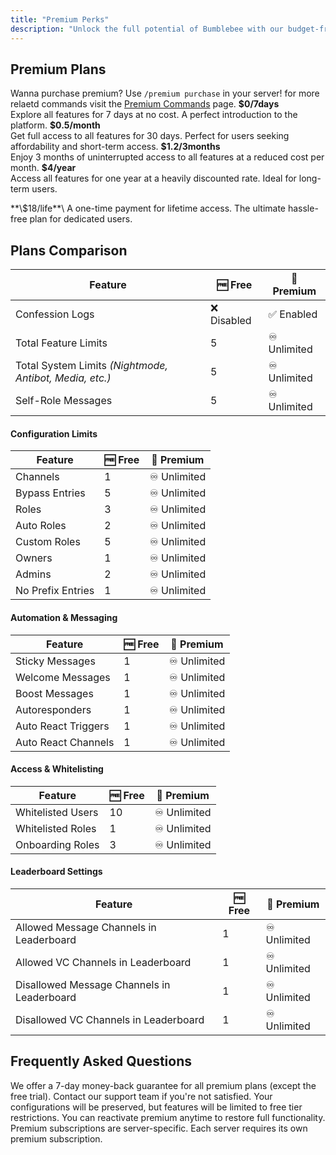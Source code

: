 ```yaml
---
title: "Premium Perks"
description: "Unlock the full potential of Bumblebee with our budget-friendly Premium Plans! Choose a plan that fits your needs and enjoy seamless access to powerful features."
---
```


## Premium Plans
<Note>Wanna purchase premium? Use `/premium purchase` in your server! for more relaetd commands visit the [Premium Commands](/link/to/embed-docs) page.</Note>
<CardGroup cols={2}>
  <Card title="Trial Plan">
    **\$0/7days**\
    Explore all features for 7 days at no cost. A perfect introduction to the platform.
  </Card>
  <Card title="Basic Plan">
    **\$0.5/month**\
    Get full access to all features for 30 days. Perfect for users seeking affordability and short-term access.
  </Card>
  <Card title="Professional Plan">
    **\$1.2/3months**\
    Enjoy 3 months of uninterrupted access to all features at a reduced cost per month.
  </Card>
  <Card title="Enterprise Plan">
    **\$4/year**\
    Access all features for one year at a heavily discounted rate. Ideal for long-term users.
  </Card>
</CardGroup>

<Card title="Lifetime Plan" icon="crown">
  **\$18/life**\
  A one-time payment for lifetime access. The ultimate hassle-free plan for dedicated users.
</Card>

## Plans Comparison

| **Feature**                                             | 🆓 **Free** | 🌟 **Premium** |
| ------------------------------------------------------- | ----------- | -------------- |
| Confession Logs                                         | ❌ Disabled  | ✅ Enabled      |
| Total Feature Limits                                    | 5           | ♾️ Unlimited   |
| Total System Limits _(Nightmode, Antibot, Media, etc.)_ | 5           | ♾️ Unlimited   |
| Self-Role Messages                                      | 5           | ♾️ Unlimited   |

#### Configuration Limits

| **Feature**       | 🆓 **Free** | 🌟 **Premium** |
| ----------------- | ----------- | -------------- |
| Channels          | 1           | ♾️ Unlimited   |
| Bypass Entries    | 5           | ♾️ Unlimited   |
| Roles             | 3           | ♾️ Unlimited   |
| Auto Roles        | 2           | ♾️ Unlimited   |
| Custom Roles      | 5           | ♾️ Unlimited   |
| Owners            | 1           | ♾️ Unlimited   |
| Admins            | 2           | ♾️ Unlimited   |
| No Prefix Entries | 1           | ♾️ Unlimited   |

#### Automation & Messaging

| **Feature**         | 🆓 **Free** | 🌟 **Premium** |
| ------------------- | ----------- | -------------- |
| Sticky Messages     | 1           | ♾️ Unlimited   |
| Welcome Messages    | 1           | ♾️ Unlimited   |
| Boost Messages      | 1           | ♾️ Unlimited   |
| Autoresponders      | 1           | ♾️ Unlimited   |
| Auto React Triggers | 1           | ♾️ Unlimited   |
| Auto React Channels | 1           | ♾️ Unlimited   |

#### Access & Whitelisting

| **Feature**       | 🆓 **Free** | 🌟 **Premium** |
| ----------------- | ----------- | -------------- |
| Whitelisted Users | 10          | ♾️ Unlimited   |
| Whitelisted Roles | 1           | ♾️ Unlimited   |
| Onboarding Roles  | 3           | ♾️ Unlimited   |

#### Leaderboard Settings

| **Feature**                                | 🆓 **Free** | 🌟 **Premium** |
| ------------------------------------------ | ----------- | -------------- |
| Allowed Message Channels in Leaderboard    | 1           | ♾️ Unlimited   |
| Allowed VC Channels in Leaderboard         | 1           | ♾️ Unlimited   |
| Disallowed Message Channels in Leaderboard | 1           | ♾️ Unlimited   |
| Disallowed VC Channels in Leaderboard      | 1           | ♾️ Unlimited   |
## Frequently Asked Questions

<AccordionGroup>
  <Accordion title="Do I get a refund if I'm not satisfied?">
    We offer a 7-day money-back guarantee for all premium plans (except the free trial). Contact our support team if you're not satisfied.
  </Accordion>
  
  <Accordion title="What happens when my premium expires?">
    Your configurations will be preserved, but features will be limited to free tier restrictions. You can reactivate premium anytime to restore full functionality.
  </Accordion>
  
  <Accordion title="Can I transfer premium between servers?">
    Premium subscriptions are server-specific. Each server requires its own premium subscription.
  </Accordion>
</AccordionGroup>